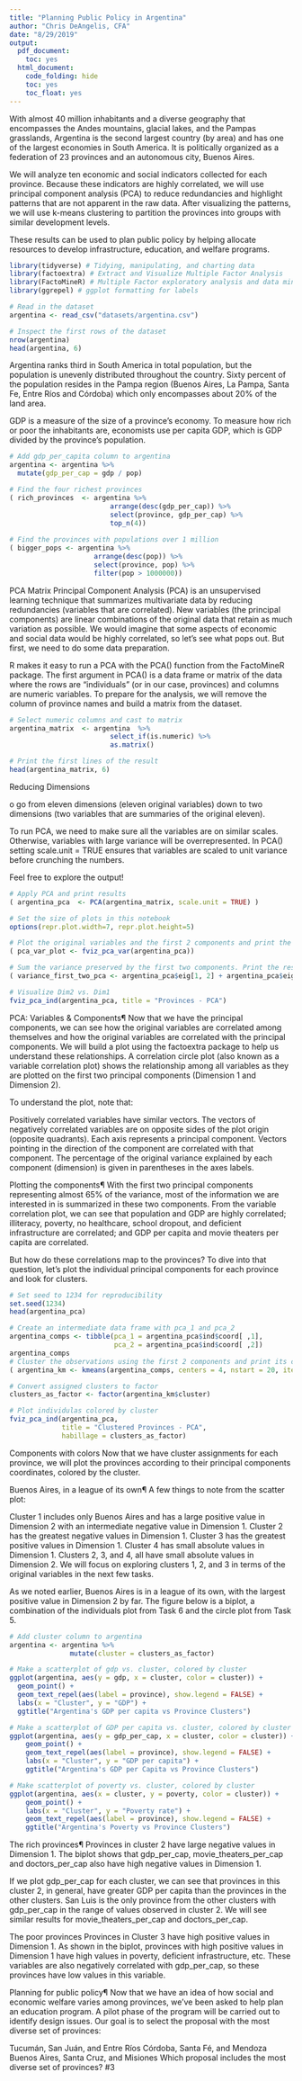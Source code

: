 ---
title: "Planning Public Policy in Argentina"
author: "Chris DeAngelis, CFA"
date: "8/29/2019"
output:
  pdf_document:
    toc: yes
  html_document:
    code_folding: hide
    toc: yes
    toc_float: yes
---

<style type="text/css">

h1.title {
  font-size: 38px;
  color: Black;
  text-align: center;
}
h4.author { /* Header 4 - and the author and data headers use this too  */
    font-size: 18px;
  font-family: "Times New Roman", Times, serif;
  color: Black;
  text-align: center;
}
h4.date { /* Header 4 - and the author and data headers use this too  */
  font-size: 18px;
  font-family: "Times New Roman", Times, serif;
  color: Black;
  text-align: center;
}
</style>

With almost 40 million inhabitants and a diverse geography that encompasses the Andes mountains, glacial lakes, and the Pampas grasslands, Argentina is the second largest country (by area) and has one of the largest economies in South America. It is politically organized as a federation of 23 provinces and an autonomous city, Buenos Aires.

We will analyze ten economic and social indicators collected for each province. Because these indicators are highly correlated, we will use principal component analysis (PCA) to reduce redundancies and highlight patterns that are not apparent in the raw data. After visualizing the patterns, we will use k-means clustering to partition the provinces into groups with similar development levels.

These results can be used to plan public policy by helping allocate resources to develop infrastructure, education, and welfare programs.

```{r setup}
library(tidyverse) # Tidying, manipulating, and charting data
library(factoextra) # Extract and Visualize Multiple Factor Analysis
library(FactoMineR) # Multiple Factor exploratory analysis and data mining
library(ggrepel) # ggplot formatting for labels

# Read in the dataset
argentina <- read_csv("datasets/argentina.csv")

# Inspect the first rows of the dataset
nrow(argentina)
head(argentina, 6)

```

Argentina ranks third in South America in total population, but the population is unevenly distributed throughout the country. Sixty percent of the population resides in the Pampa region (Buenos Aires, La Pampa, Santa Fe, Entre Ríos and Córdoba) which only encompasses about 20% of the land area.

GDP is a measure of the size of a province's economy. To measure how rich or poor the inhabitants are, economists use per capita GDP, which is GDP divided by the province's population.

```{r exploratory}

# Add gdp_per_capita column to argentina
argentina <- argentina %>% 
  mutate(gdp_per_cap = gdp / pop) 

# Find the four richest provinces
( rich_provinces  <- argentina %>% 
                         arrange(desc(gdp_per_cap)) %>%                         
                         select(province, gdp_per_cap) %>%
                         top_n(4))
 
# Find the provinces with populations over 1 million
( bigger_pops <- argentina %>% 
                     arrange(desc(pop)) %>%
                     select(province, pop) %>%
                     filter(pop > 1000000))
```

PCA Matrix
Principal Component Analysis (PCA) is an unsupervised learning technique that summarizes multivariate data by reducing redundancies (variables that are correlated). New variables (the principal components) are linear combinations of the original data that retain as much variation as possible. We would imagine that some aspects of economic and social data would be highly correlated, so let's see what pops out. But first, we need to do some data preparation.

R makes it easy to run a PCA with the PCA() function from the FactoMineR package. The first argument in PCA() is a data frame or matrix of the data where the rows are "individuals" (or in our case, provinces) and columns are numeric variables. To prepare for the analysis, we will remove the column of province names and build a matrix from the dataset.

```{r PCA}
# Select numeric columns and cast to matrix
argentina_matrix  <- argentina  %>% 
                         select_if(is.numeric) %>% 
                         as.matrix()

# Print the first lines of the result
head(argentina_matrix, 6)
```

Reducing Dimensions

o go from eleven dimensions (eleven original variables) down to two dimensions (two variables that are summaries of the original eleven).

To run PCA, we need to make sure all the variables are on similar scales. Otherwise, variables with large variance will be overrepresented. In PCA() setting scale.unit = TRUE ensures that variables are scaled to unit variance before crunching the numbers.

Feel free to explore the output!
```{r dimensionReduction}
# Apply PCA and print results
( argentina_pca  <- PCA(argentina_matrix, scale.unit = TRUE) )

# Set the size of plots in this notebook
options(repr.plot.width=7, repr.plot.height=5)

# Plot the original variables and the first 2 components and print the plot object.
( pca_var_plot <- fviz_pca_var(argentina_pca))

# Sum the variance preserved by the first two components. Print the result.
( variance_first_two_pca <- argentina_pca$eig[1, 2] + argentina_pca$eig[2, 2] )

# Visualize Dim2 vs. Dim1
fviz_pca_ind(argentina_pca, title = "Provinces - PCA")
```

PCA: Variables & Components¶
Now that we have the principal components, we can see how the original variables are correlated among themselves and how the original variables are correlated with the principal components. We will build a plot using the factoextra package to help us understand these relationships. A correlation circle plot (also known as a variable correlation plot) shows the relationship among all variables as they are plotted on the first two principal components (Dimension 1 and Dimension 2).

To understand the plot, note that:

Positively correlated variables have similar vectors.
The vectors of negatively correlated variables are on opposite sides of the plot origin (opposite quadrants).
Each axis represents a principal component. Vectors pointing in the direction of the component are correlated with that component.
The percentage of the original variance explained by each component (dimension) is given in parentheses in the axes labels.

Plotting the components¶
With the first two principal components representing almost 65% of the variance, most of the information we are interested in is summarized in these two components. From the variable correlation plot, we can see that population and GDP are highly correlated; illiteracy, poverty, no healthcare, school dropout, and deficient infrastructure are correlated; and GDP per capita and movie theaters per capita are correlated.

But how do these correlations map to the provinces? To dive into that question, let's plot the individual principal components for each province and look for clusters.
```{r kMeans}
# Set seed to 1234 for reproducibility
set.seed(1234)
head(argentina_pca)

# Create an intermediate data frame with pca_1 and pca_2
argentina_comps <- tibble(pca_1 = argentina_pca$ind$coord[ ,1],  
                          pca_2 = argentina_pca$ind$coord[ ,2])
argentina_comps
# Cluster the observations using the first 2 components and print its contents
( argentina_km <- kmeans(argentina_comps, centers = 4, nstart = 20, iter.max = 50))

# Convert assigned clusters to factor
clusters_as_factor <- factor(argentina_km$cluster)

# Plot individulas colored by cluster
fviz_pca_ind(argentina_pca, 
             title = "Clustered Provinces - PCA", 
             habillage = clusters_as_factor) 
```

Components with colors
Now that we have cluster assignments for each province, we will plot the provinces according to their principal components coordinates, colored by the cluster.

Buenos Aires, in a league of its own¶
A few things to note from the scatter plot:

Cluster 1 includes only Buenos Aires and has a large positive value in Dimension 2 with an intermediate negative value in Dimension 1.
Cluster 2 has the greatest negative values in Dimension 1.
Cluster 3 has the greatest positive values in Dimension 1.
Cluster 4 has small absolute values in Dimension 1.
Clusters 2, 3, and 4, all have small absolute values in Dimension 2.
We will focus on exploring clusters 1, 2, and 3 in terms of the original variables in the next few tasks.

As we noted earlier, Buenos Aires is in a league of its own, with the largest positive value in Dimension 2 by far. The figure below is a biplot, a combination of the individuals plot from Task 6 and the circle plot from Task 5.

```{r plots}
# Add cluster column to argentina
argentina <- argentina %>%
               mutate(cluster = clusters_as_factor)

# Make a scatterplot of gdp vs. cluster, colored by cluster
ggplot(argentina, aes(y = gdp, x = cluster, color = cluster)) +
  geom_point() +
  geom_text_repel(aes(label = province), show.legend = FALSE) +
  labs(x = "Cluster", y = "GDP") +
  ggtitle("Argentina's GDP per capita vs Province Clusters")

# Make a scatterplot of GDP per capita vs. cluster, colored by cluster
ggplot(argentina, aes(y = gdp_per_cap, x = cluster, color = cluster)) +
    geom_point() +
    geom_text_repel(aes(label = province), show.legend = FALSE) +
    labs(x = "Cluster", y = "GDP per capita") +
    ggtitle("Argentina's GDP per Capita vs Province Clusters")

# Make scatterplot of poverty vs. cluster, colored by cluster
ggplot(argentina, aes(x = cluster, y = poverty, color = cluster)) +
    geom_point() +
    labs(x = "Cluster", y = "Poverty rate") +
    geom_text_repel(aes(label = province), show.legend = FALSE) +
    ggtitle("Argentina's Poverty vs Province Clusters")

```

The rich provinces¶
Provinces in cluster 2 have large negative values in Dimension 1. The biplot shows that gdp_per_cap, movie_theaters_per_cap and doctors_per_cap also have high negative values in Dimension 1.



If we plot gdp_per_cap for each cluster, we can see that provinces in this cluster 2, in general, have greater GDP per capita than the provinces in the other clusters. San Luis is the only province from the other clusters with gdp_per_cap in the range of values observed in cluster 2. We will see similar results for movie_theaters_per_cap and doctors_per_cap.

The poor provinces
Provinces in Cluster 3 have high positive values in Dimension 1. As shown in the biplot, provinces with high positive values in Dimension 1 have high values in poverty, deficient infrastructure, etc. These variables are also negatively correlated with gdp_per_cap, so these provinces have low values in this variable.


Planning for public policy¶
Now that we have an idea of how social and economic welfare varies among provinces, we've been asked to help plan an education program. A pilot phase of the program will be carried out to identify design issues. Our goal is to select the proposal with the most diverse set of provinces:

Tucumán, San Juán, and Entre Ríos
Córdoba, Santa Fé, and Mendoza
Buenos Aires, Santa Cruz, and Misiones
Which proposal includes the most diverse set of provinces? #3